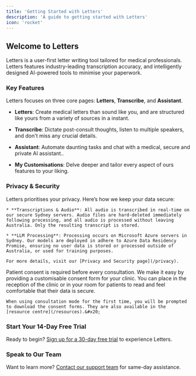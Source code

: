 ```yaml
---
title: 'Getting Started with Letters'
description: 'A guide to getting started with Letters'
icon: 'rocket'
---
```


## Welcome to Letters

Letters is a user-first letter writing tool tailored for medical professionals. Letters features industry-leading transcription accuracy, and intelligently designed AI-powered tools to minimise your paperwork.

### Key Features

Letters focuses on three core pages: **Letters**, **Transcribe**, and **Assistant**.

* **Letters**: Create medical letters than sound like you, and are structured like yours from a variety of sources in a instant.&#x20;

* **Transcribe**: Dictate post-consult thoughts, listen to multiple speakers, and don't miss any crucial details.

* **Assistant**: Automate daunting tasks and chat with a medical, secure and private AI assistant..

* **My Customisations**: Delve deeper and tailor every aspect of ours features to your liking.

### Privacy & Security

<AccordionGroup>
  <Accordion icon="shield" title="Privacy & Security Overview">
    Letters prioritises your privacy. Here’s how we keep your data secure:

    * **Transcriptions & Audio**: All audio is transcribed in real-time on our secure Sydney servers. Audio files are hard-deleted immediately following processing, and all audio is processed without leaving Australia. Only the resulting transcript is stored.

    * **LLM Processing**: Processing occurs on Microsoft Azure servers in Sydney. Our models are deployed in adhere to Azure Data Residency Promise, ensuring no user data is stored or processed outside of Australia, or used for training purposes.

    For more details, visit our [Privacy and Security page](/privacy).
  </Accordion>

  <Accordion icon="person" title="Patient Consent">
    Patient consent is required before every consultation. We make it easy by providing a customisable consent form for your clinic. You can place in the reception of the clinic or in your room for patients to read and feel comfortable that their data is secure.

    When using consultation mode for the first time, you will be prompted to download the consent forms. They are also available in the [resource centre](/resources).&#x20;
  </Accordion>
</AccordionGroup>

### Start Your 14-Day Free Trial

Ready to begin? [Sign up for a 30-day free trial](https://www.my.letters.app) to experience Letters.

### Speak to Our Team

Want to learn more? [Contact our support team](mailto:support@letters.app) for same-day assistance.

<CardGroup>
  <Card title="Letters" icon="envelope" href="/letters/overview" />

  <Card title="Transcribe" icon="microphone" href="/transcribe/overview" />

  <Card title="Assistant" icon="message" href="/assistant/overview" />

  <Card title="Customise" icon="paintbrush" href="/customise/overview" />
</CardGroup>